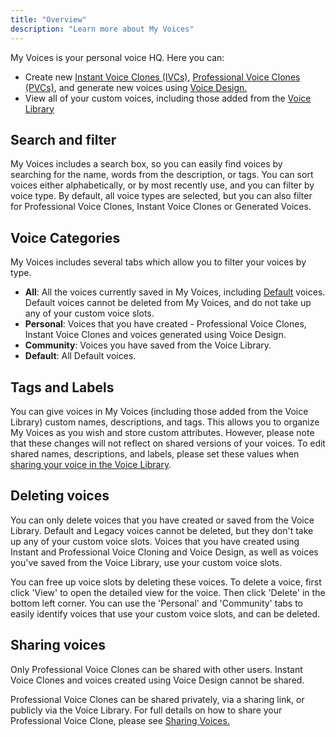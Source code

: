 ```yaml
---
title: "Overview"
description: "Learn more about My Voices"
---
```


My Voices is your personal voice HQ. Here you can:
- Create new <a href="https://elevenlabs.io/docs/voices/voice-lab/instant-voice-cloning">Instant Voice Clones (IVCs)</a>, <a href="https://elevenlabs.io/docs/voices/voice-lab/professional-voice-cloning">Professional Voice Clones (PVCs)</a>, and generate new voices using [Voice Design.](https://elevenlabs.io/docs/voices/voice-lab/voice-design)
- View all of your custom voices, including those added from the <a href="https://elevenlabs.io/docs/voices/voice-library/overview">Voice Library</a>

## Search and filter
My Voices includes a search box, so you can easily find voices by searching for the name, words from the description, or tags.
You can sort voices either alphabetically, or by most recently use, and you can filter by voice type. By default, all voice types are selected, but you can also filter for Professional Voice Clones, Instant Voice Clones or Generated Voices.

## Voice Categories
My Voices includes several tabs which allow you to filter your voices by type.
- **All**: All the voices currently saved in My Voices, including [Default](https://elevenlabs.io/docs/voices/default-voices) voices.  Default voices cannot be deleted from My Voices, and do not take up any of your custom voice slots.  
- **Personal**: Voices that you have created - Professional Voice Clones, Instant Voice Clones and voices generated using Voice Design.
- **Community**: Voices you have saved from the Voice Library.
- **Default**: All Default voices. 

## Tags and Labels
You can give voices in My Voices (including those added from the Voice Library) custom names, descriptions, and tags. This allows you to organize My Voices as you wish and store custom attributes. However, please note that these changes will not reflect on shared versions of your voices. To edit shared names, descriptions, and labels, please set these values when <a href="https://elevenlabs.io/docs/voices/voice-library/sharing">sharing your voice in the Voice Library</a>.

## Deleting voices
You can only delete voices that you have created or saved from the Voice Library.  Default and Legacy voices cannot be deleted, but they don't take up any of your custom voice slots.  Voices that you have created using Instant and Professional Voice Cloning and Voice Design, as well as voices you've saved from the Voice Library, use your custom voice slots.

You can free up voice slots by deleting these voices.  To delete a voice, first click 'View' to open the detailed view for the voice.  Then click 'Delete' in the bottom left corner.  You can use the 'Personal' and 'Community' tabs to easily identify voices that use your custom voice slots, and can be deleted.

## Sharing voices
Only Professional Voice Clones can be shared with other users.  Instant Voice Clones and voices created using Voice Design cannot be shared.

Professional Voice Clones can be shared privately, via a sharing link, or publicly via the Voice Library.  For full details on how to share your Professional Voice Clone, please see [Sharing Voices.](https://elevenlabs.io/docs/voices/voice-library/sharing) 
